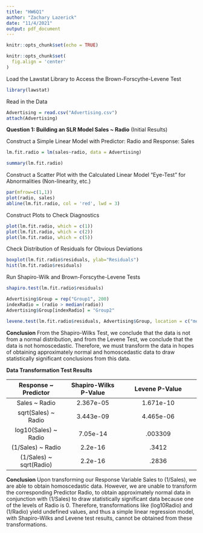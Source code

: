 ---
title: "HW6Q1"
author: "Zachary Lazerick"
date: "11/4/2021"
output: pdf_document
---

```{r setup, include=FALSE}
knitr::opts_chunk$set(echo = TRUE)
```

```{r global.options, include=FALSE}
knitr::opts_chunk$set(
  fig.align = 'center'
)
```

Load the Lawstat Library to Access the Brown-Forscythe-Levene Test
```{r}
library(lawstat)
```

Read in the Data
```{r}
Advertising = read.csv("Advertising.csv")
attach(Advertising)
```

**Question 1: Building an SLR Model Sales ~ Radio**
(Initial Results)

Construct a Simple Linear Model with Predictor: Radio and Response: Sales
```{r}
lm.fit.radio = lm(sales~radio, data = Advertising)
```
```{r, echo=F}
summary(lm.fit.radio)
```

Construct a Scatter Plot with the Calculated Linear Model
"Eye-Test" for Abnormalities (Non-linearity, etc.)
```{r, echo=F}
par(mfrow=c(1,1))
plot(radio, sales)
abline(lm.fit.radio, col = 'red', lwd = 3)
```

Construct Plots to Check Diagnostics
```{r, echo=F}
plot(lm.fit.radio, which = c(1))
plot(lm.fit.radio, which = c(2))
plot(lm.fit.radio, which = c(5))
```

Check Distribution of Residuals for Obvious Deviations
```{r, echo=F}
boxplot(lm.fit.radio$residuals, ylab="Residuals")
hist(lm.fit.radio$residuals)
```

Run Shapiro-Wilk and Brown-Forscythe-Levene Tests
```{r}
shapiro.test(lm.fit.radio$residuals)
```
```{r, echo=F}
Advertising$Group = rep("Group1", 200)
indexRadio = (radio > median(radio))
Advertising$Group[indexRadio] = "Group2"
```
```{r}
levene.test(lm.fit.radio$residuals, Advertising$Group, location = c("median"))
```

**Conclusion**
From the Shapiro-Wilks Test, we conclude that the data is not from
a normal distribution, and from the Levene Test, we conclude that the data is
not homoscedastic. Therefore, we must transform the data
in hopes of obtaining approximately normal and homoscedastic data to draw
statistically significant conclusions from this data.

**Data Transformation Test Results**

|   **Response ~ Predictor**  	| **Shapiro-Wilks P-Value** 	| **Levene P-Value** 	|
|:-----------------------:	|:---------------------:	|:------------------------------:	|
|      Sales ~ Radio      	|       2.367e-05       	|            1.671e-10           	|
|   sqrt(Sales) ~ Radio   	|       3.443e-09       	|            4.465e-06           	|
|   log10(Sales) ~ Radio  	|        7.05e-14       	|             .003309            	|
|    (1/Sales) ~ Radio    	|        2.2e-16        	|              .3412             	|
| (1/Sales) ~ sqrt(Radio) 	|        2.2e-16        	|              .2836             	|

**Conclusion**
Upon transforming our Response Variable Sales to (1/Sales), we are able to obtain homoscedastic data. However, we are unable to transform the corresponding Predictor Radio, to obtain  approximately normal data in conjunction with (1/Sales) to draw statistically significant data because one of the levels of Radio is 0. Therefore, transformations like (log10Radio) and (1/Radio) yield undefined values, and thus a simple linear regression model, with Shapiro-Wilks and Levene test results, cannot be obtained from these transformations. 
